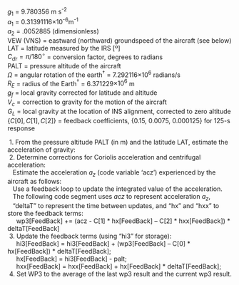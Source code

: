 
<!-- \fbox{\begin{minipage}[t]{0.95\textwidth}% -->
<p class=box>
$g_{1}$ = 9.780356 m\ s^-2^  
$a_{1}$ = 0.31391116$\times 10$^-6^m^-1^  
$a_{2}$ = .0052885 (dimensionless)  
VEW (VNS) = eastward (northward) groundspeed of the aircraft (see
below)  
LAT = latitude measured by the IRS [º]  
$C_{dr}=\pi/180^{\circ}$ = conversion factor, degrees to radians  
PALT = pressure altitude of the aircraft  
$\Omega$ = angular rotation of the earth$^{\dagger}$ = 7.292116$\times10^{6}$
radians/s  
$R_{E}$ = radius of the Earth$^{\dagger}$ = 6.371229$\times10^{6}$
m  
$g_{f}$ = local gravity corrected for latitude and altitude  
$V_{c}$ = correction to gravity for the motion of the aircraft  
$G_{L}$ = local gravity at the location of INS alignment, corrected
to zero altitude  
$\{C[0],C[1],C[2]\}$ = feedback coefficients, {0.15, 0.0075, 0.000125}
for 125-s response  
</p>
<p class=box2>
\ 1. From the pressure altitude PALT (in m) and the latitude LAT, estimate
the acceleration of gravity:  
\begin{equation}
g_{f}=g_{1}\left(1+a_{2}\sin^{2}(\mathrm{C_{dr}\{LAT\})}+a_{1}\mathrm{\{PALT\}}\right)
(\#eq:gf)
\end{equation}
\ 2. Determine corrections for Coriolis acceleration\index{Coriolis acceleration}
and centrifugal acceleration\index{centrifugal acceleration}:  
\begin{equation}
a_{c}=2\Omega\mathrm{\{VEW\}}\cos(C_{r}\mathrm{\{LAT\}})+\frac{\mathrm{\{VEW\}}^{2}+\mathrm{\{VNS\}}^{2}}{R_{E}}
(\#eq:ac)
\end{equation}
\ \ \ Estimate the acceleration $a_{z}$ (code variable 'acz') experienced
by the aircraft as follows:  
\begin{equation}
\mathrm{\{acz\}}=a_{z}=\mathrm{\{ACINS\}}+G_{L}-g_{f}+a_{c}
(\#eq:acz)
\end{equation}
\ \ \ Use a feedback loop to update the integrated value of the acceleration.  
\ \ \ The following code segment uses *acz* to represent acceleration $a_{z}$,  
\ \ \ "deltaT" to represent the time between updates, and "hx" and "hxx"
to store the feedback terms:  
\ \ \ \ \ wp3[FeedBack] += (acz - C[1] * hx[FeedBack] -- C[2] * hxx[FeedBack]) * deltaT[FeedBack]  
\ 3. Update the feedback terms (using "hi3" for storage):  
\ \ \ \ \ hi3[FeedBack] = hi3[FeedBack] + (wp3[FeedBack] -- C[0] * hx[FeedBack]) * deltaT[FeedBack];  
\ \ \ \ \ hx[FeedBack] = hi3[FeedBack] - palt;  
\ \ \ \ \ hxx[FeedBack] = hxx[FeedBack] + hx[FeedBack] * deltaT[FeedBack];  
\ 4. Set WP3 to the average of the last wp3 result and the current wp3
result.</p>
